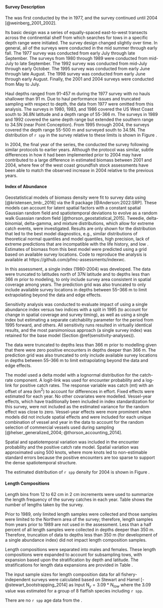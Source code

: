 ### \acrlong{s-tri}

#### Survey Description

The \gls{s-tri} was first conducted by the \gls{afsc} in 1977, and the survey continued until 2004 [@weinberg_2001_2002]. 

Its basic design was a series of equally-spaced east-to-west transects across the continential shelf from which searches for tows in a specific depth range were initiated. The survey design changed slightly over time. In general, all of the surveys were conducted in the mid summer through early fall. The 1977 survey was conducted from early July through late September. The surveys from 1980 through 1989 were conducted from mid-July to late September. The 1992 survey was conducted from mid-July through early October. The 1995 survey was conducted from early June through late August. The 1998 survey was conducted from early June through early August. Finally, the 2001 and 2004 surveys were conducted from May to July.

Haul depths ranged from 91-457 m during the 1977 survey with no hauls shallower than 91 m. Due to haul performance issues and truncated sampling with respect to depth, the data from 1977 were omitted from this analysis. The surveys in 1980, 1983, and 1986 covered the US West Coast south to 36.8\textdegree N latitude and a depth range of 55-366 m. The surveys in 1989 and 1992 covered the same depth range but extended the southern range to 34.5\textdegree N (near Point Conception).
From 1995 through 2004, the surveys covered the depth range 55-500 m and surveyed south to 34.5\textdegree N. The distribution of `r spp` in the survey relative to these limits is shown in Figure \ref{fig:depth-vs-lat-tri}. 

In 2004, the final year of the \gls{s-tri} series, the \gls{nwfsc} \gls{fram} conducted the survey following similar protocols to earlier years. Although the protocol was similar, subtle differences in how it had been implemented prior to 2004 may have contributed to a large difference in estimated biomass between 2001 and 2004, where few of the west coast groundfish stock assessments have been able to match the observed increase in 2004 relative to the previous years.

#### Index of Abundance

Geostatistical models of biomass density were fit to survey data using \gls{tmb} [@kristensen_tmb:_2016] via the R package \gls{sdmtmb} [@Anderson:2022:SRP]. These models can account for latent spatial factors with a constant spatial Gaussian random field and spatiotemporal deviations to evolve as a random walk Guassian random field [@thorson_geostatistical_2015]. Tweedie, delta-binomial, delta-gamma, and mixture distributions, which allow for extreme catch events, were investigated. Results are only shown for the distribution that led to the best model diagnostics, e.g., similar distributions of theoretical normal quantiles and model quantiles, high precision, lack of extreme predictions that are incompatible with the life history, and low \gls{aic}. Estimates of biomass from this best model were predicted using a grid based on available survey locations. Code to reproduce the analysis is available at
https://github.com/pfmc-assessments/indexwc.

In this assessment, a single  \gls{s-tri} index (1980-2004) was developed. The data were truncated to latitudes north of 37\textdegree N latitude and to depths less than 366 m prior to modeling, to only include survey area consistent in spatial coverage among years. The prediction grid was also truncated to only include available survey locations in depths between 55–366 m to limit extrapolating beyond the data and edge effects. 

Sensitivity analysis was conducted to evaluate impact of using a single abundance index versus two indices with a split in 1995 (to account for change in spatial coverage and survey timing), as well as using a single index but estimating a separate catchability parameter for the period from 1995 forward, and others. All sensitivity runs resulted in virtually identical results, and the most parsimonious approach (a single survey index) was retained for the base model (Section \@ref(sensitivity-analyses)).    

The data were truncated to depths less than 366 m prior to modelling given that there were zero positive encounters in depths deeper than 366 m. The prediction grid was also truncated to only include available survey locations in depths between 55--366 m to limit extrapolating beyond the data and edge effects.

The model used a delta model with a lognormal distribution for the catch-rate component.
A logit-link was used for encounter probability and a log-link for positive catch rates.
The response variable was catch (mt) with an offset of area (km$^2$) to account for differences in effort. Fixed effects were estimated for each year. No other covariates were modelled. Vessel-year effects, which have traditionally been included in index standardization for this survey, were not included as the estimated variance for the random effect was close to zero. Vessel-year effects were more prominent when models did not include spatial effects and were included for each unique combination of vessel and year in the data to account for the random selection of commercial vessels used during sampling [@helser_generalized_2004; @thorson_accounting_2014].

Spatial and spatiotemporal variation was included in the encounter probability and the positive catch rate model.
Spatial variation was approximated using 500 knots, where more knots led to non-estimable standard errors because the positive encounters are too sparse to support the dense spatiotemporal structure.

The estimated distribution of `r spp` density for 2004 is shown in Figure \ref{fig:survey-density}.

#### Length Compositions

Length bins from 12 to 62 cm in 2 cm increments were used to summarize the length frequency of the survey catches in each year. Table \ref{tab:sample-size-length-tri} shows the number of lengths taken by the survey. 

Prior to 1989, only limited length samples were collected and those samples were limited to the Northern area of the survey; therefore, length samples from years prior to 1989 are not used in the assessment. Less than a half percent of all length samples were collected in depths deeper than 350 m. Therefore, truncation of data to depths less than 350 m (for development of a single abundance index) did not impact length composition samples. 

Length compositions were separated into males and females. These length compositions were expanded to account for subsampling tows, with expansion based upon the stratification by depth and latitude. The stratifications for length data expansions are provided in Table \ref{tab:strata-tri}.

The input sample sizes for length composition data for all fishery-independent surveys were calculated based on Stewart and Hamel [-@stewart_bootstrapping_2014] as $\text{Input N}_{y} = 3.09*N_{tow}$ where the 3.09 value was estimated for a group of 8 flatfish species including `r spp`.

There are no `r spp` age data from the \gls{s-tri}. 